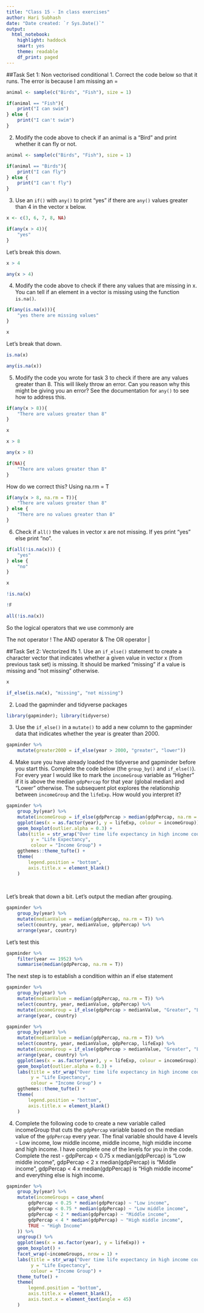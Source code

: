 ```yaml
---
title: "Class 15 - In class exercises"
author: Hari Subhash
date: "Date created: `r Sys.Date()`"
output:
  html_notebook:
    highlight: haddock
    smart: yes
    theme: readable
    df_print: paged
---
```



##Task Set 1: Non vectorised conditional
1. Correct the code below so that it runs.
The error is because I am missing an =
```r
animal <- sample(c("Birds", "Fish"), size = 1)

if(animal == "Fish"){
    print("I can swim")
} else {
    print("I can't swim")
}
```
2. Modify the code above to check if an animal is a "Bird" and print whether it can fly or not.

```r
animal <- sample(c("Birds", "Fish"), size = 1)

if(animal == "Birds"){
    print("I can fly")
} else {
    print("I can't fly")
}
```

3. Use an `if()` with `any()` to print "yes" if there are `any()` values greater than 4 in the vector x below.
```r
x <- c(3, 6, 7, 8, NA)

if(any(x > 4)){
    "yes"
}
```
Let's break this down.
```r
x > 4
```

```r
any(x > 4)
```

4. Modify the code above to check if there any values that are missing in x. You can tell if an element in a vector is missing using the function `is.na()`.

```r
if(any(is.na(x))){
    "yes there are missing values"
}
```
```r
x
```

Let's break that down.
```r
is.na(x)
```

```r
any(is.na(x))
```

5. Modify the code you wrote for task 3 to check if there are any values greater than 8. This will likely throw an error. Can you reason why this might be giving you an error? See the documentation for `any()` to see how to address this.

```r
if(any(x > 8)){
    "There are values greater than 8"
}
```

```r
x
```

```r
x > 8
```

```r
any(x > 8)
```

```r
if(NA){
    "There are values greater than 8"
}
```

How do we correct this? Using na.rm = T
```r
if(any(x > 8, na.rm = T)){
    "There are values greater than 8"
} else {
    "There are no values greater than 8"
}
```

6. Check if `all()` the values in vector x are not missing. If yes print "yes" else print "no".

```r
if(all(!is.na(x))) {
    "yes"
} else {
    "no"
}
```


```r
x
```

```r
!is.na(x)
```

```r
!F
```

```r
all(!is.na(x))
```

So the logical operators that we use commonly are

The not operator !
The AND operator &
The OR operator |

##Task Set 2: Vectorized Ifs
1. Use an `if_else()` statement to create a character vector that indicates whether a given value in vector x (from previous task set) is missing. It should be marked "missing" if a value is missing and "not missing" otherwise.
```r
x
```

```r
if_else(is.na(x), "missing", "not missing")
```

2. Load the gapminder and tidyverse packages
```r
library(gapminder); library(tidyverse)
```


3. Use the `if_else()` in a `mutate()` to add a new column to the gapminder data that indicates whether the year is greater than 2000.
```r
gapminder %>% 
    mutate(greater2000 = if_else(year > 2000, "greater", "lower"))
```

4. Make sure you have already loaded the tidyverse and gapminder before you start this. Complete the code below (the `group_by()` and `if_else()`). For every year I would like to mark the `incomeGroup` variable as "Higher" if it is above the median `gdpPercap` for that year (global median) and "Lower" otherwise. The subsequent plot explores the relationship between `incomeGroup` and the `lifeExp`. How would you interpret it?

```r
gapminder %>% 
    group_by(year) %>% 
    mutate(incomeGroup = if_else(gdpPercap > median(gdpPercap, na.rm = T), "Higher", "Lower")) %>% 
    ggplot(aes(x = as.factor(year), y = lifeExp, colour = incomeGroup)) +
    geom_boxplot(outlier.alpha = 0.3) +
    labs(title = str_wrap("Over time life expectancy in high income countries have converged while those in low income countries have diverged", width = 70),
         y = "Life Expectancy",
         colour = "Income Group") +
    ggthemes::theme_tufte() +
    theme(
        legend.position = "bottom",
        axis.title.x = element_blank()
    )
    
    
```


Let's break that down a bit. Let's output the median after grouping.

```r
gapminder %>% 
    group_by(year) %>% 
    mutate(medianValue = median(gdpPercap, na.rm = T)) %>% 
    select(country, year, medianValue, gdpPercap) %>% 
    arrange(year, country)
```

Let's test this
```r
gapminder %>% 
    filter(year == 1952) %>% 
    summarise(median(gdpPercap, na.rm = T))
```

The next step is to establish a condition within an if else statement
```r
gapminder %>% 
    group_by(year) %>% 
    mutate(medianValue = median(gdpPercap, na.rm = T)) %>% 
    select(country, year, medianValue, gdpPercap) %>% 
    mutate(incomeGroup = if_else(gdpPercap > medianValue, "Greater", "Lower")) %>% 
    arrange(year, country)
```

```r
gapminder %>% 
    group_by(year) %>% 
    mutate(medianValue = median(gdpPercap, na.rm = T)) %>% 
    select(country, year, medianValue, gdpPercap, lifeExp) %>% 
    mutate(incomeGroup = if_else(gdpPercap > medianValue, "Greater", "Lower")) %>% 
    arrange(year, country) %>% 
    ggplot(aes(x = as.factor(year), y = lifeExp, colour = incomeGroup)) +
    geom_boxplot(outlier.alpha = 0.3) +
    labs(title = str_wrap("Over time life expectancy in high income countries have converged while those in low income countries have diverged", width = 70),
         y = "Life Expectancy",
         colour = "Income Group") +
    ggthemes::theme_tufte() +
    theme(
        legend.position = "bottom",
        axis.title.x = element_blank()
    )
```

4. Complete the following code to create a new variable called incomeGroup that cuts the `gdpPercap` variable based on the median value of the `gdpPercap` every year. The final variable should have 4 levels - Low income, low middle income, middle income, high middle income and high income. I have complete one of the levels for you in the code. Complete the rest - gdpPercap < 0.75 x median(gdpPercap) is "Low middle income", gdpPercap < 2 x median(gdpPercap) is "Middle income", gdpPercap < 4 x median(gdpPercap) is "High middle income" and everything else is high income.
```r
gapminder %>% 
    group_by(year) %>% 
    mutate(incomeGroups = case_when(
        gdpPercap < 0.25 * median(gdpPercap) ~ "Low income",
        gdpPercap < 0.75 * median(gdpPercap) ~ "Low middle income",
        gdpPercap < 2 * median(gdpPercap) ~ "Middle income",
        gdpPercap < 4 * median(gdpPercap) ~ "High middle income",
        TRUE ~ "High Income"
    )) %>% 
    ungroup() %>% 
    ggplot(aes(x = as.factor(year), y = lifeExp)) +
    geom_boxplot() +
    facet_wrap(~incomeGroups, nrow = 1) +
    labs(title = str_wrap("Over time life expectancy in high income countries have converged while those in low income countries have diverged", width = 90),
         y = "Life Expectancy",
         colour = "Income Group") +
    theme_tufte() +
    theme(
        legend.position = "bottom",
        axis.title.x = element_blank(),
        axis.text.x = element_text(angle = 45)
    )
```







